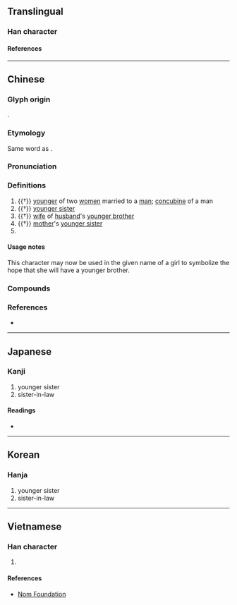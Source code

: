 {{character info/new}}
==Translingual==

===Han character===
{{Han char|rn=38|rad=女|as=07|sn=10|four=48427|canj=VCNH|ids=⿰女弟}}

====References====
{{Han ref|kx=0263.080|dkj=06329|dj=0529.250|hdz=21053.140|uh=5A23}}

----

==Chinese==
{{zh-forms}}

===Glyph origin===
{{Han etym}}
{{Han compound|女|弟|t1=woman|t2=young family member|ls=ic|ls2=psc|c1=s|c2=p}}.

===Etymology===
Same word as {{och-l|弟|younger brother}}.

===Pronunciation===
{{zh-pron
|m=dì
|c=dai6,tai5,tai6
|mc=y
|oc=y
|cat=n,pn
}}

===Definitions===
{{zh-hanzi}}

# {{†}} [[younger]] of two [[woman|women]] married to a [[man]]; {{lb|zh|in general}} [[concubine]] of a man
# {{†}} [[younger sister]]
# {{†}} [[wife]] of [[husband]]'s [[younger brother]]
# {{†}} [[mother]]'s [[younger sister]]
# {{surname|lang=zh}}

====Usage notes====
This character may now be used in the given name of a girl to symbolize the hope that she will have a younger brother.

===Compounds===
{{zh-der|內娣|姒娣|娣婦|娣姒}}

===References===
* {{R:yue:mfccd}}

----

==Japanese==

===Kanji===
{{ja-kanji|grade=|rs=女07}}

# younger sister
# sister-in-law

====Readings====
* {{ja-readings|on=[[てい]] (tei), [[だい]] (dai)|kun=[[いもうと]] (imouto), [[おば]] (oba)}}

----

==Korean==

===Hanja===
{{ko-hanja|hangeul=제|rv=je|mr=che}}

# younger sister
# sister-in-law

----

==Vietnamese==

===Han character===
{{vi-hantu|[[đệ]]|rs=女07}}

# {{defn|lang=vi|sort=女07}}

====References====
* [http://nomfoundation.org/common/nom_details.php?codepoint=5a23 Nom Foundation]